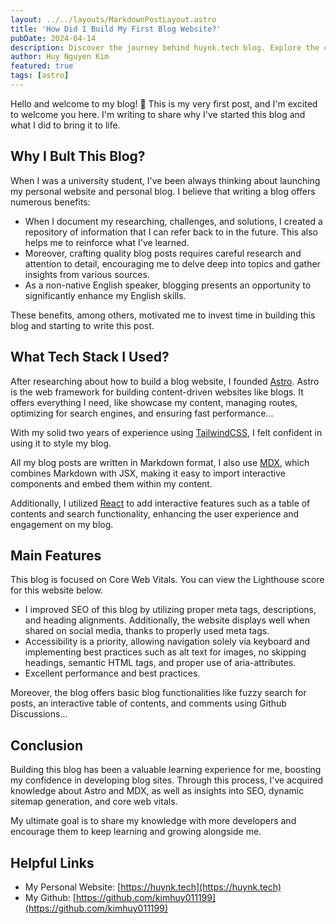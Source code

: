 ```yaml
---
layout: ../../layouts/MarkdownPostLayout.astro
title: 'How Did I Build My First Blog Website?'
pubDate: 2024-04-14
description: Discover the journey behind huynk.tech blog. Explore the creation process and key features implemented.
author: Huy Nguyen Kim
featured: true
tags: [astro]
---
```



<Section type="intro">

Hello and welcome to my blog! 👋 This is my very first post, and I'm excited to welcome you here. I'm writing to share why I've started this blog and what I did to bring it to life.

</Section>

<Section>

## Why I Bult This Blog?

When I was a university student, I've been always thinking about launching my personal website and personal blog. I believe that writing a blog offers numerous benefits:

- When I document my researching, challenges, and solutions, I created a repository of information that I can refer back to in the future. This also helps me to reinforce what I've learned.
- Moreover, crafting quality blog posts requires careful research and attention to detail, encouraging me to delve deep into topics and gather insights from various sources.
- As a non-native English speaker, blogging presents an opportunity to significantly enhance my English skills.

These benefits, among others, motivated me to invest time in building this blog and starting to write this post.

</Section>

<Section>

## What Tech Stack I Used?

After researching about how to build a blog website, I founded [Astro](https://astro.build/). Astro is the web framework for building content-driven websites like blogs. It offers everything I need, like showcase my content, managing routes, optimizing for search engines, and ensuring fast performance...

With my solid two years of experience using [TailwindCSS](https://tailwindcss.com/), I felt confident in using it to style my blog.

All my blog posts are written in Markdown format, I also use [MDX](https://mdxjs.com/), which combines Markdown with JSX, making it easy to import interactive components and embed them within my content.

Additionally, I utilized [React](https://react.dev/) to add interactive features such as a table of contents and search functionality, enhancing the user experience and engagement on my blog.

</Section>

<Section>

## Main Features

This blog is focused on Core Web Vitals. You can view the Lighthouse score for this website below.

- I improved SEO of this blog by utilizing proper meta tags, descriptions, and heading alignments. Additionally, the website displays well when shared on social media, thanks to properly used meta tags.
- Accessibility is a priority, allowing navigation solely via keyboard and implementing best practices such as alt text for images, no skipping headings, semantic HTML tags, and proper use of aria-attributes.
- Excellent performance and best practices.

Moreover, the blog offers basic blog functionalities like fuzzy search for posts, an interactive table of contents, and comments using Github Discussions...

</Section>

<Section>

## Conclusion

Building this blog has been a valuable learning experience for me, boosting my confidence in developing blog sites. Through this process, I've acquired knowledge about Astro and MDX, as well as insights into SEO, dynamic sitemap generation, and core web vitals.

My ultimate goal is to share my knowledge with more developers and encourage them to keep learning and growing alongside me.

</Section>

<Section>

## Helpful Links

- My Personal Website: [https://huynk.tech](https://huynk.tech)
- My Github: [https://github.com/kimhuy011199](https://github.com/kimhuy011199)

</Section>
